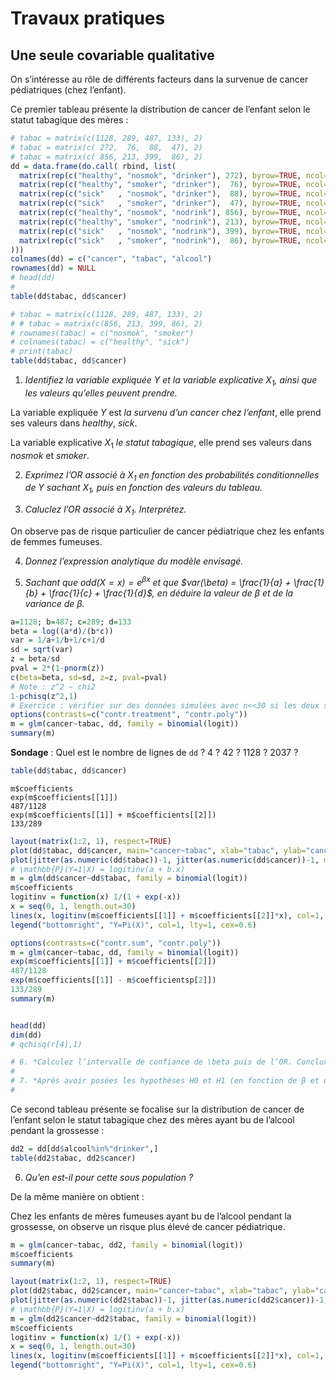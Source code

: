 # Travaux pratiques

## Une seule covariable qualitative

On s’intéresse au rôle de différents facteurs dans la survenue de cancer pédiatriques (chez l’enfant).

Ce premier tableau présente la distribution de cancer de l’enfant selon le statut tabagique des mères : 


```r
# tabac = matrix(c(1128, 289, 487, 133), 2)
# tabac = matrix(c( 272,  76,  88,  47), 2)
# tabac = matrix(c( 856, 213, 399,  86), 2)
dd = data.frame(do.call( rbind, list(
  matrix(rep(c("healthy", "nosmok", "drinker"), 272), byrow=TRUE, ncol=3),
  matrix(rep(c("healthy", "smoker", "drinker"),  76), byrow=TRUE, ncol=3),
  matrix(rep(c("sick"   , "nosmok", "drinker"),  88), byrow=TRUE, ncol=3),
  matrix(rep(c("sick"   , "smoker", "drinker"),  47), byrow=TRUE, ncol=3),
  matrix(rep(c("healthy", "nosmok", "nodrink"), 856), byrow=TRUE, ncol=3),
  matrix(rep(c("healthy", "smoker", "nodrink"), 213), byrow=TRUE, ncol=3),
  matrix(rep(c("sick"   , "nosmok", "nodrink"), 399), byrow=TRUE, ncol=3),
  matrix(rep(c("sick"   , "smoker", "nodrink"),  86), byrow=TRUE, ncol=3)
)))
colnames(dd) = c("cancer", "tabac", "alcool")
rownames(dd) = NULL
# head(dd)
#
table(dd$tabac, dd$cancer)
```




```r
# tabac = matrix(c(1128, 289, 487, 133), 2)
# # tabac = matrix(c(856, 213, 399, 86), 2)
# rownames(tabac) = c("nosmok", "smoker")
# colnames(tabac) = c("healthy", "sick")
# print(tabac)
table(dd$tabac, dd$cancer)
```

1. *Identifiez la variable expliquée Y et la variable explicative $X_1$, ainsi que les valeurs qu’elles peuvent prendre.*

La variable expliquée $Y$ est *la survenu d’un cancer chez l’enfant*, elle prend ses valeurs dans *healthy*, *sick*.

La variable explicative $X_1$ *le statut tabagique*, elle prend ses valeurs dans *nosmok* et *smoker*.

2. *Exprimez l’OR associé à $X_1$ en fonction des probabilités conditionnelles de Y sachant $X_1$, puis en fonction des valeurs du tableau.*



\begin{eqnarray}
\mathbb{P}(Y=\text{sick}|X_1) &=& \pi (X_1) \\

\mathbb{P}(Y=\text{sick}|X_1=\text{smoker})
  &=& \pi_\text{smoker} \\
  &=& \frac{133}{133+289}\\

\mathbb{P}(Y=\text{sick}|X_1=\text{nosmok})
  &=& \pi_\text{nosmok} \\
  &=& \frac{487}{1128+487} \\
\end{eqnarray}


3. *Caluclez l’OR associé à $X_1$. Interprétez.*

\begin{eqnarray}
Odds(\text{smoker})
&=& \frac{\pi_\text{smoker}}{1-\pi_\text{smoker}} \\
&=& \frac{\frac{133}{133+289}}{1-\frac{133}{133+289}} \\
&=& \frac{\frac{133}{133+289}}{\frac{289}{133+289}} \\
&=& \frac{133}{289}  \simeq \frac{1}{2}\\
\end{eqnarray}


\begin{eqnarray}
Odds(\text{nosmok})
  &=& \frac{\pi_\text{nosmok}}{1-\pi_\text{nosmok}} \\
  &=& \frac{487}{1128} \simeq \frac{1}{2}\\
\end{eqnarray}


\begin{eqnarray}
OR_{\text{smoker}/\text{nosmok}}
  &=& \frac{Odds(\text{smoker})}{Odds(\text{nosmok})}\\
  &=& \frac{133}{289} \frac{1128}{487} =  1.07 \simeq 1\\
\end{eqnarray}




On observe pas de risque particulier de cancer pédiatrique chez les enfants de femmes fumeuses.

4. *Donnez l’expression analytique du modèle envisagé.*


\begin{eqnarray}
cancer &\sim& tabac \\
logit(\mathbb{P}(Y=sick|X_1)) &=& \beta_0 + \beta_1 X_1 \\

\end{eqnarray}

5. *Sachant que $odd(X=x) = e^{\beta x}$ et que $var(\beta) = \frac{1}{a} + \frac{1}{b} + \frac{1}{c} + \frac{1}{d}$, en déduire la valeur de $\beta$ et de la variance de $\beta$.*


```r
a=1128; b=487; c=289; d=133
beta = log((a*d)/(b*c))   
var = 1/a+1/b+1/c+1/d
sd = sqrt(var)
z = beta/sd               
pval = 2*(1-pnorm(z))     
c(beta=beta, sd=sd, z=z, pval=pval)
# Note : z^2 ~ chi2 
1-pchisq(z^2,1)
# Exercice : vérifier sur des données simulées avec n<<30 si les deux stat sont équivalenets.
options(contrasts=c("contr.treatment", "contr.poly"))
m = glm(cancer~tabac, dd, family = binomial(logit))
summary(m)
```

**Sondage** : Quel est le nombre de lignes de `dd` ? 4 ? 42 ? 1128 ? 2037 ?

```r
table(dd$tabac, dd$cancer)
```


```
m$coefficients
exp(m$coefficients[[1]])
487/1128
exp(m$coefficients[[1]] + m$coefficients[[2]])
133/289
```

```r
layout(matrix(1:2, 1), respect=TRUE)
plot(dd$tabac, dd$cancer, main="cancer~tabac", xlab="tabac", ylab="cancer")
plot(jitter(as.numeric(dd$tabac))-1, jitter(as.numeric(dd$cancer))-1, main="cancer~tabac", xlab="tabac", ylab="cancer")
# \mathbb{P}(Y=1|X) = logitinv(a + b.x)
m = glm(dd$cancer~dd$tabac, family = binomial(logit))
m$coefficients
logitinv = function(x) 1/(1 + exp(-x))
x = seq(0, 1, length.out=30)
lines(x, logitinv(m$coefficients[[1]] + m$coefficients[[2]]*x), col=1, lwd=2)
legend("bottomright", "Y=Pi(X)", col=1, lty=1, cex=0.6)
```


```r
options(contrasts=c("contr.sum", "contr.poly"))
m = glm(cancer~tabac, dd, family = binomial(logit))
exp(m$coefficients[[1]] + m$coefficients[[2]])
487/1128
exp(m$coefficients[[1]] - m$coefficientsp[2]])
133/289
summary(m)


head(dd)
dim(dd)
# qchisq(r[4],1)

# 6. *Calculez l’intervalle de confiance de \beta puis de l’OR. Conclure sur sa significativité.*
#
# 7. *Après avoir posées les hypothèses H0 et H1 (en fonction de β et de OR), calculez la statistique du test de Wald pour la variable $X_1$. Conclure sur sa significativité.*
#
```




Ce second tableau présente se focalise sur la distribution de cancer de l’enfant selon le statut tabagique chez des mères ayant bu de l’alcool pendant la grossesse : 


```r
dd2 = dd[dd$alcool%in%"drinker",]
table(dd2$tabac, dd2$cancer)
```

6. *Qu’en est-il pour cette sous population ?*


De la même manière on obtient : 

\begin{eqnarray}
OR_{\text{smoker}/\text{nosmok}}
  &=& \frac{Odds(\text{smoker})}{Odds(\text{nosmok})}\\
  &=& \frac{47}{76} \frac{272}{88} = 1.91 \simeq 2\\
\end{eqnarray}


Chez les enfants de mères fumeuses ayant bu de l’alcool pendant la grossesse, on observe un risque plus élevé de cancer pédiatrique.


```r
m = glm(cancer~tabac, dd2, family = binomial(logit))
m$coefficients
summary(m)
```

```r
layout(matrix(1:2, 1), respect=TRUE)
plot(dd2$tabac, dd2$cancer, main="cancer~tabac", xlab="tabac", ylab="cancer")
plot(jitter(as.numeric(dd2$tabac))-1, jitter(as.numeric(dd2$cancer))-1, main="cancer~tabac", xlab="tabac", ylab="cancer")
# \mathbb{P}(Y=1|X) = logitinv(a + b.x)
m = glm(dd2$cancer~dd2$tabac, family = binomial(logit))
m$coefficients
logitinv = function(x) 1/(1 + exp(-x))
x = seq(0, 1, length.out=30)
lines(x, logitinv(m$coefficients[[1]] + m$coefficients[[2]]*x), col=1, lwd=2)
legend("bottomright", "Y=Pi(X)", col=1, lty=1, cex=0.6)
```




